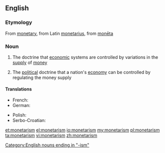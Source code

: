 ==English==

{{wikipedia}}

===Etymology===
From [[monetary]], from Latin [[monetarius]], from [[moneta#Latin|monēta]]

===Noun===
{{en-noun|-}}

# {{economics}} The doctrine that [[economic]] systems are controlled by variations in the [[supply]] of [[money]]
# {{economics}} The [[political]] doctrine that a nation's [[economy]] can be controlled by regulating the money supply

====Translations====
{{trans-top}}
* French: {{t+|fr|monétarisme|m}}
* German: {{t-|de|Monetarismus|m}}
{{trans-mid}}
* Polish: {{t-|pl|monetaryzm|m}}
* Serbo-Croatian: {{t|sh|monetarizam|m}}
{{trans-bottom}}

[[Category:English nouns ending in "-ism"]]

[[et:monetarism]]
[[el:monetarism]]
[[io:monetarism]]
[[my:monetarism]]
[[pl:monetarism]]
[[ta:monetarism]]
[[vi:monetarism]]
[[zh:monetarism]]